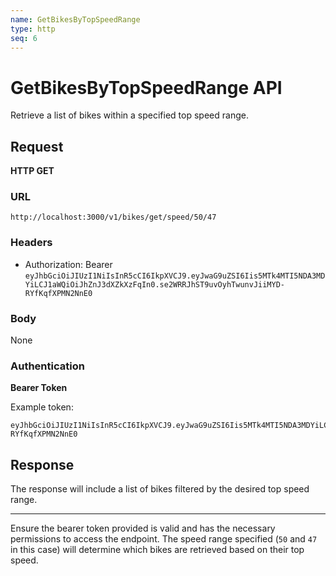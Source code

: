 ```yaml
---
name: GetBikesByTopSpeedRange
type: http
seq: 6
---
```


# GetBikesByTopSpeedRange API

Retrieve a list of bikes within a specified top speed range.

## Request

**HTTP GET**

### URL

`http://localhost:3000/v1/bikes/get/speed/50/47`

### Headers

- Authorization: Bearer `eyJhbGciOiJIUzI1NiIsInR5cCI6IkpXVCJ9.eyJwaG9uZSI6Iis5MTk4MTI5NDA3MDYiLCJ1aWQiOiJhZnJ3dXZkXzFqIn0.se2WRRJhST9uvOyhTwunvJiiMYD-RYfKqfXPMN2NnE0`

### Body

None

### Authentication

**Bearer Token**

Example token:
```
eyJhbGciOiJIUzI1NiIsInR5cCI6IkpXVCJ9.eyJwaG9uZSI6Iis5MTk4MTI5NDA3MDYiLCJ1aWQiOiJhZnJ3dXZkXzFqIn0.se2WRRJhST9uvOyhTwunvJiiMYD-RYfKqfXPMN2NnE0
```

## Response

The response will include a list of bikes filtered by the desired top speed range.

---

Ensure the bearer token provided is valid and has the necessary permissions to access the endpoint. The speed range specified (`50` and `47` in this case) will determine which bikes are retrieved based on their top speed.

